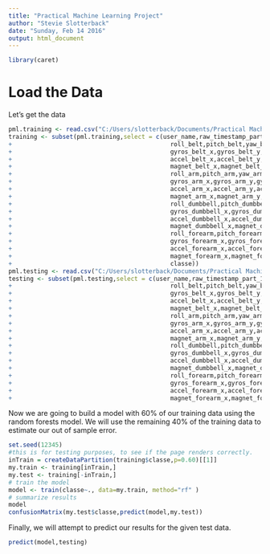 ```yaml
---
title: "Practical Machine Learning Project"
author: "Stevie Slotterback"
date: "Sunday, Feb 14 2016"
output: html_document
---
```




```r
library(caret)
```

# Load the Data

Let's get the data

```r
pml.training <- read.csv("C:/Users/slotterback/Documents/Practical Machine Learning/pml-training.csv")
training <- subset(pml.training,select = c(user_name,raw_timestamp_part_1,raw_timestamp_part_2,
+                                            roll_belt,pitch_belt,yaw_belt,total_accel_belt,
+                                            gyros_belt_x,gyros_belt_y,gyros_belt_z,
+                                            accel_belt_x,accel_belt_y,accel_belt_z,
+                                            magnet_belt_x,magnet_belt_y,magnet_belt_z,
+                                            roll_arm,pitch_arm,yaw_arm,total_accel_arm,
+                                            gyros_arm_x,gyros_arm_y,gyros_arm_z,
+                                            accel_arm_x,accel_arm_y,accel_arm_z,
+                                            magnet_arm_x,magnet_arm_y,magnet_arm_z,
+                                            roll_dumbbell,pitch_dumbbell,yaw_dumbbell,total_accel_dumbbell,
+                                            gyros_dumbbell_x,gyros_dumbbell_y,gyros_dumbbell_z,
+                                            accel_dumbbell_x,accel_dumbbell_y,accel_dumbbell_z,
+                                            magnet_dumbbell_x,magnet_dumbbell_y,magnet_dumbbell_z,
+                                            roll_forearm,pitch_forearm,yaw_forearm,total_accel_forearm,
+                                            gyros_forearm_x,gyros_forearm_y,gyros_forearm_z,
+                                            accel_forearm_x,accel_forearm_y,accel_forearm_z,
+                                            magnet_forearm_x,magnet_forearm_y,magnet_forearm_z,
+                                            classe))
pml.testing <- read.csv("C:/Users/slotterback/Documents/Practical Machine Learning/pml-testing.csv")
testing <- subset(pml.testing,select = c(user_name,raw_timestamp_part_1,raw_timestamp_part_2,
+                                            roll_belt,pitch_belt,yaw_belt,total_accel_belt,
+                                            gyros_belt_x,gyros_belt_y,gyros_belt_z,
+                                            accel_belt_x,accel_belt_y,accel_belt_z,
+                                            magnet_belt_x,magnet_belt_y,magnet_belt_z,
+                                            roll_arm,pitch_arm,yaw_arm,total_accel_arm,
+                                            gyros_arm_x,gyros_arm_y,gyros_arm_z,
+                                            accel_arm_x,accel_arm_y,accel_arm_z,
+                                            magnet_arm_x,magnet_arm_y,magnet_arm_z,
+                                            roll_dumbbell,pitch_dumbbell,yaw_dumbbell,total_accel_dumbbell,
+                                            gyros_dumbbell_x,gyros_dumbbell_y,gyros_dumbbell_z,
+                                            accel_dumbbell_x,accel_dumbbell_y,accel_dumbbell_z,
+                                            magnet_dumbbell_x,magnet_dumbbell_y,magnet_dumbbell_z,
+                                            roll_forearm,pitch_forearm,yaw_forearm,total_accel_forearm,
+                                            gyros_forearm_x,gyros_forearm_y,gyros_forearm_z,
+                                            accel_forearm_x,accel_forearm_y,accel_forearm_z,
+                                            magnet_forearm_x,magnet_forearm_y,magnet_forearm_z))
```

Now we are going to build a model with 60% of our training data using the random forests model.  We will use the remaining 40% of the training data to estimate our out of sample error.

```r
set.seed(12345)
#this is for testing purposes, to see if the page renders correctly.
inTrain = createDataPartition(training$classe,p=0.60)[[1]]
my.train <- training[inTrain,]
my.test <- training[-inTrain,]
# train the model
model <- train(classe~., data=my.train, method="rf" )
# summarize results
model
confusionMatrix(my.test$classe,predict(model,my.test))

```

Finally, we will attempt to predict our results for the given test data.

```r
predict(model,testing)
```

